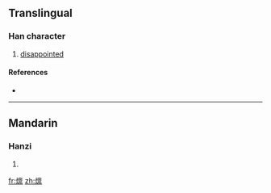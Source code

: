 {{also|燣}}
==Translingual==

===Han character===
{{Han char|rn=86|rad=火|as=13|sn=17|four=|canj=火卜田火 (FYWF)}}

# [[disappointed]]

====References====
* {{Han ref|kx=0685.201|hdz=32241.111|uh=71F7|ud=29175}}

----

==Mandarin==

===Hanzi===
{{cmn-hanzi|pin=[[lán]] ([[lan2]])|wg=lan<sup>2</sup>}}

# {{defn|Mandarin|sort=火13}}

[[fr:燷]]
[[zh:燷]]